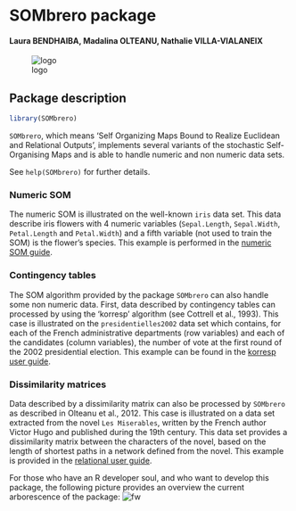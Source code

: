 <!--
%\VignetteEngine{knitr}
%\VignetteIndexEntry{SOMbrero package}
-->

# SOMbrero package

#### Laura BENDHAIBA, Madalina OLTEANU, Nathalie VILLA-VIALANEIX


![logo](./sombrero.png)

## Package description

```r
library(SOMbrero)
```

```SOMbrero```, which means 'Self Organizing Maps Bound to Realize Euclidean 
and Relational Outputs', implements several variants of the stochastic
Self-Organising Maps and is able to handle numeric and non numeric data sets.

See ```help(SOMbrero)``` for further details.

### Numeric SOM

The numeric SOM is illustrated on the well-known ```iris``` data set. This data
describe iris flowers with 4 numeric variables
(```Sepal.Length```, ```Sepal.Width```, ```Petal.Length```
and ```Petal.Width```) and a fifth variable (not used to train the SOM) is the
flower's species. This example is performed in the
[numeric SOM guide](./doc-numericSOM.html).


### Contingency tables

The SOM algorithm provided by the package ```SOMbrero``` can also handle some
non numeric data. First, data described by contingency tables can processed 
by using the 'korresp' algorithm (see Cottrell et al., 1993). This case is
illustrated on the ```presidentielles2002``` data set which contains, for each 
of the French administrative departments (row variables) and each of the
candidates (column variables), the number of vote at the first round of the 2002 
presidential election. This example can be found in the
[korresp user guide](./doc-korrespSOM.html).


### Dissimilarity matrices

Data described by a dissimilarity matrix can also be processed by ```SOMbrero```
as described in Olteanu et al., 2012. This case is illustrated on a data set
extracted from the novel ```Les Miserables```, written by the French author 
Victor Hugo and published during the 19th century. This data set provides a
dissimilarity matrix between the characters of the novel, based on the length
of shortest paths in a network defined from the novel. This example is provided
in the [relational user guide](./doc-relationalSOM.html).


For those who have an R developer soul, and who want to develop this package, 
the following picture provides an overview the current arborescence of the
package:
![fw](./foodweb.png)